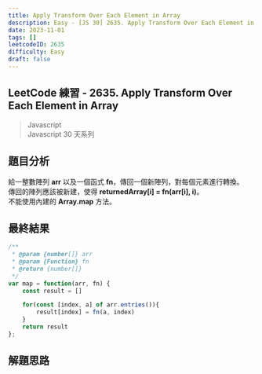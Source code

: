 ```yaml
---
title: Apply Transform Over Each Element in Array
description: Easy - [JS 30] 2635. Apply Transform Over Each Element in Array
date: 2023-11-01
tags: []
leetcodeID: 2635
difficulty: Easy
draft: false
---
```


## LeetCode 練習 - 2635. Apply Transform Over Each Element in Array
> Javascript  
> Javascript 30 天系列

## 題目分析
給一整數陣列 **arr** 以及一個函式 **fn**，傳回一個新陣列，對每個元素進行轉換。  
傳回的陣列應該被新建，使得 **returnedArray[i] = fn(arr[i], i)**。  
不能使用內建的 **Array.map** 方法。

## 最終結果

```js:apply-transform-over-each-element-in-array.js
/**
 * @param {number[]} arr
 * @param {Function} fn
 * @return {number[]}
 */
var map = function(arr, fn) {
    const result = []

    for(const [index, a] of arr.entries()){
        result[index] = fn(a, index)
    }
    return result
};
```

## 解題思路